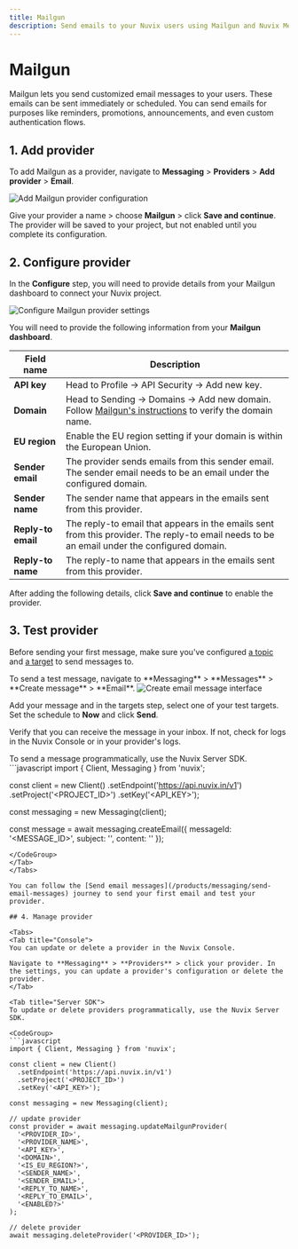 ```yaml
---
title: Mailgun
description: Send emails to your Nuvix users using Mailgun and Nuvix Messaging.
---
```


# Mailgun

Mailgun lets you send customized email messages to your users. These emails can be sent immediately or scheduled. You can send emails for purposes like reminders, promotions, announcements, and even custom authentication flows.

## 1. Add provider

To add Mailgun as a provider, navigate to **Messaging** > **Providers** > **Add provider** > **Email**.

<Frame>
<img src="/images/docs/messaging/providers/mailgun/add-mailgun.png" alt="Add Mailgun provider configuration" />
</Frame>

Give your provider a name > choose **Mailgun** > click **Save and continue**. The provider will be saved to your project, but not enabled until you complete its configuration.

## 2. Configure provider

In the **Configure** step, you will need to provide details from your Mailgun dashboard to connect your Nuvix project.

<Frame>
<img src="/images/docs/messaging/providers/mailgun/configure-mailgun.png" alt="Configure Mailgun provider settings" />
</Frame>

You will need to provide the following information from your **Mailgun dashboard**.

| Field name | Description |
|------------|-------------|
| **API key** | Head to Profile -> API Security -> Add new key. |
| **Domain** | Head to Sending -> Domains -> Add new domain. Follow [Mailgun's instructions](https://help.mailgun.com/hc/en-us/articles/360026833053-Domain-Verification-Walkthrough) to verify the domain name. |
| **EU region** | Enable the EU region setting if your domain is within the European Union. |
| **Sender email** | The provider sends emails from this sender email. The sender email needs to be an email under the configured domain. |
| **Sender name** | The sender name that appears in the emails sent from this provider. |
| **Reply-to email** | The reply-to email that appears in the emails sent from this provider. The reply-to email needs to be an email under the configured domain. |
| **Reply-to name** | The reply-to name that appears in the emails sent from this provider. |

After adding the following details, click **Save and continue** to enable the provider.

## 3. Test provider

Before sending your first message, make sure you've configured [a topic](/products/messaging/topics) and [a target](/products/messaging/targets) to send messages to.

<Tabs>
<Tab title="Console">
To send a test message, navigate to **Messaging** > **Messages** > **Create message** > **Email**.

<Frame>
<img src="/images/docs/messaging/messages/create-email-message.png" alt="Create email message interface" />
</Frame>

Add your message and in the targets step, select one of your test targets. Set the schedule to **Now** and click **Send**.

Verify that you can receive the message in your inbox. If not, check for logs in the Nuvix Console or in your provider's logs.
</Tab>

<Tab title="Server SDK">
To send a message programmatically, use the Nuvix Server SDK.

<CodeGroup>
```javascript
import { Client, Messaging } from 'nuvix';

const client = new Client()
  .setEndpoint('https://api.nuvix.in/v1')
  .setProject('<PROJECT_ID>')
  .setKey('<API_KEY>');

const messaging = new Messaging(client);

const message = await messaging.createEmail({
  messageId: '<MESSAGE_ID>',
  subject: '<SUBJECT>',
  content: '<CONTENT>'
});
```
</CodeGroup>
</Tab>
</Tabs>

You can follow the [Send email messages](/products/messaging/send-email-messages) journey to send your first email and test your provider.

## 4. Manage provider

<Tabs>
<Tab title="Console">
You can update or delete a provider in the Nuvix Console.

Navigate to **Messaging** > **Providers** > click your provider. In the settings, you can update a provider's configuration or delete the provider.
</Tab>

<Tab title="Server SDK">
To update or delete providers programmatically, use the Nuvix Server SDK.

<CodeGroup>
```javascript
import { Client, Messaging } from 'nuvix';

const client = new Client()
  .setEndpoint('https://api.nuvix.in/v1')
  .setProject('<PROJECT_ID>')
  .setKey('<API_KEY>');

const messaging = new Messaging(client);

// update provider
const provider = await messaging.updateMailgunProvider(
  '<PROVIDER_ID>',
  '<PROVIDER_NAME>',
  '<API_KEY>',
  '<DOMAIN>',
  '<IS_EU_REGION?>',
  '<SENDER_NAME>',
  '<SENDER_EMAIL>',
  '<REPLY_TO_NAME>',
  '<REPLY_TO_EMAIL>',
  '<ENABLED?>'
);

// delete provider
await messaging.deleteProvider('<PROVIDER_ID>');
```
</CodeGroup>
</Tab>
</Tabs>